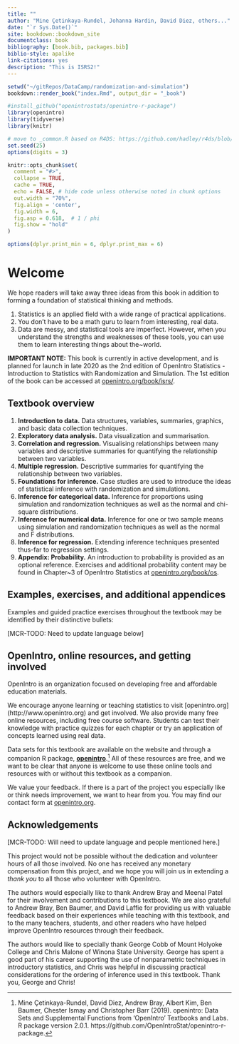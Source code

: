 ```yaml
--- 
title: ""
author: "Mine Çetinkaya-Rundel, Johanna Hardin, David Diez, others..."
date: "`r Sys.Date()`"
site: bookdown::bookdown_site
documentclass: book
bibliography: [book.bib, packages.bib]
biblio-style: apalike
link-citations: yes
description: "This is ISRS2!"
---
```


```r
setwd("~/gitRepos/DataCamp/randomization-and-simulation")
bookdown::render_book("index.Rmd", output_dir = "_book")
```

```r
#install_github("openintrostats/openintro-r-package")
library(openintro)
library(tidyverse)
library(knitr)
```

```r
# move to _common.R based on R4DS: https://github.com/hadley/r4ds/blob/master/_common.R
set.seed(25)
options(digits = 3)

knitr::opts_chunk$set(
  comment = "#>",
  collapse = TRUE,
  cache = TRUE,
  echo = FALSE, # hide code unless otherwise noted in chunk options
  out.width = "70%",
  fig.align = 'center',
  fig.width = 6,
  fig.asp = 0.618,  # 1 / phi
  fig.show = "hold"
)

options(dplyr.print_min = 6, dplyr.print_max = 6)
```

# Welcome {-}

<!--
This book may be downloaded as a free PDF at [openintro.org](http://www.openintro.org).
-->

We hope readers will take away three ideas from this book in addition to forming a foundation of statistical thinking and methods.

1. Statistics is an applied field with a wide range of practical applications.
2. You don't have to be a math guru to learn from interesting, real data.
3. Data are messy, and statistical tools are imperfect. However, when you understand the strengths and weaknesses of these tools, you can use them to learn interesting things about the~world.

**IMPORTANT NOTE:** This book is currently in active development, and is planned for launch in late 2020 as the 2nd edition of OpenIntro Statistics - Introduction to Statistics with Randomization and Simulation. The 1st edition of the book can be accessed at [openintro.org/book/isrs/](https://www.openintro.org/book/isrs/).

## Textbook overview {-}

1. **Introduction to data.** Data structures, variables, summaries, graphics, and basic data collection techniques.
2. **Exploratory data analysis.** Data visualization and summarisation.
3. **Correlation and regression.** Visualising relationships between many variables and descriptive summaries for quantifying the relationship between two variables.
4. **Multiple regression.** Descriptive summaries for quantifying the relationship between two variables.
5. **Foundations for inference.** Case studies are used to introduce the ideas of statistical inference with randomization and simulations. 
6. **Inference for categorical data.** Inference for proportions using simulation and randomization techniques as well as the normal and chi-square distributions.
7. **Inference for numerical data.** Inference for one or two sample means using simulation and randomization techniques as well as the normal and F distributions.
8. **Inference for regression.** Extending inference techniques presented thus-far to regression settings.
7. **Appendix: Probability.** An introduction to probability is provided as an optional reference. Exercises and additional probability content may be found in Chapter~3 of OpenIntro Statistics at [openintro.org/book/os](https://www.openintro.org/book/os/).

## Examples, exercises, and additional appendices {-}

Examples and guided practice exercises throughout the textbook may be identified by their distinctive bullets:

[MCR-TODO: Need to update language below]

<!--
\begin{example}{Large filled bullets signal the start of an example.}
Full solutions to examples are provided and often include an accompanying table or figure.
 \end{example}

\begin{exercise}
Large empty bullets signal to readers that an exercise has been inserted into the text for additional practice and guidance. Solutions for all guided practice exercises are provided in footnotes.\footnote{Full solutions are located down here in the footnote!}
\end{exercise}

Exercises at the end of each chapter are useful for practice or homework assignments. Many of these questions have multiple parts, and solutions to odd-numbered exercises can be found in Appendix~\ref{eoceSolutions}. %These end-of-chapter exercises are also available online in a public question bank at \textbf{openintro.org}, and the available selection is constantly growing based on teacher contributions. Numbered citations in end-of-chapter exercises may be found in Appendix~B.

Probability tables for the normal, $t$, and chi-square distributions are in Appendix~\ref{distributionTables}, and PDF copies of these tables are also available from \href{http://www.openintro.org}{\color{black}\textbf{openintro.org}}.

-->

## OpenIntro, online resources, and getting involved {-}

OpenIntro is an organization focused on developing free and affordable education materials.

We encourage anyone learning or teaching statistics to visit [openintro.org] (http://www.openintro.org) and get involved. We also provide many free online resources, including free course software. Students can test their knowledge with practice quizzes for each chapter or try an application of concepts learned using real data. 

Data sets for this textbook are available on the website and through a companion R package, [**openintro**](http://openintrostat.github.io/openintro-r-package/).^[Mine Çetinkaya-Rundel, David Diez, Andrew Bray, Albert Kim, Ben Baumer, Chester Ismay and Christopher Barr (2019). openintro: Data Sets and Supplemental Functions from 'OpenIntro' Textbooks and Labs. R package version 2.0.1. https://github.com/OpenIntroStat/openintro-r-package.] All of these resources are free, and we want to be clear that anyone is welcome to use these online tools and resources with or without this textbook as a companion.

We value your feedback. If there is a part of the project you especially like or think needs improvement, we want to hear from you. You may find our contact form at [openintro.org](https://www.openintro.org/form/?f=contact).

## Acknowledgements {-}

[MCR-TODO: Will need to update language and people mentioned here.]

This project would not be possible without the dedication and volunteer hours of all those involved. No one has received any monetary compensation from this project, and we hope you will join us in extending a *thank you* to all those who volunteer with OpenIntro.

The authors would especially like to thank Andrew Bray and Meenal Patel for their involvement and contributions to this textbook. We are also grateful to Andrew Bray, Ben Baumer, and David Laffie for providing us with valuable feedback based on their experiences while teaching with this textbook, and to the many teachers, students, and other readers who have helped improve OpenIntro resources through their feedback.

The authors would like to specially thank George Cobb of Mount Holyoke College and Chris Malone of Winona State University. George has spent a good part of his career supporting the use of nonparametric techniques in introductory statistics, and Chris was helpful in discussing practical considerations for the ordering of inference used in this textbook. Thank you, George and Chris!

